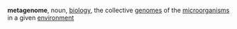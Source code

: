 '''metagenome''', noun, [[biology]], the collective [[genome]]s of the [[microorganism]]s in a given [[environment]]